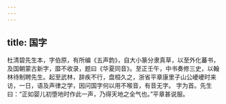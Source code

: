 ```yaml
---
---
---
```

title: 国字
---




杜清碧先生本，字伯原，有所编《五声韵》，自大小篆分隶真草，以至外化蕃书，及国朝蒙古新字，靡不收录，题曰《华夏同音》。至正壬午，中书奏修三史，以翰林待制聘先生。起至武林，辞疾不行，盘桓久之，浙省平章康里子山公巙巙时来访，一日，语及声律之学，因问国字何以用不喉音，有音无字。 字为首。先生曰：“正如婴儿初堕地时作此一声，乃得天地之全气也。”平章甚说服。